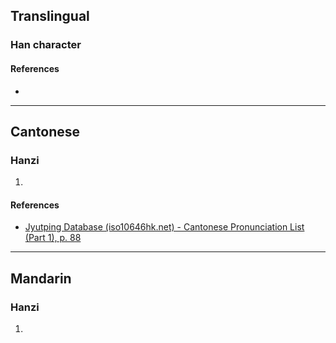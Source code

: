 {{character info/new}}
==Translingual==

===Han character===
{{Han char|rn=32|rad=土|as=09|sn=12|four=|canj=GORD|ids=⿰土保}}

====References====
* {{Han ref|kx=0233.160|dkj=05255|dj=0470.320|hdz=10464.120|uh=5822|ud=22562}}

----

==Cantonese==

===Hanzi===
{{yue-hanzi|jyut=[[bou2]]|y=bou2}}

# {{defn|lang=yue|sort=土09}}

====References====
* [http://www.iso10646hk.net/jp/document/download.jsp Jyutping Database (iso10646hk.net) - Cantonese Pronunciation List (Part 1), p. 88]

----

==Mandarin==

===Hanzi===
{{cmn-hanzi|pin=[[bǎo]] ([[bao3]]), [[tí]] ([[ti2]])|wg=pao<sup>3</sup>, t'i<sup>2</sup>}}

# {{defn|lang=cmn|sort=土09}}